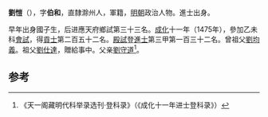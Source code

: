 '''劉愷'''（{{bd|1442年||？}}），字'''伯和'''，直隸滁州人，軍籍，[[明朝|明朝]]政治人物。進士出身。

早年出身國子生，后进應天府鄉試第三十三名。[[成化|成化]]十一年（1475年），參加乙未科[[會試|會試]]，得[[貢士|貢士]]第二百五十二名。[[殿試|殿試]]登[[進士|進士]]第三甲第一百三十二名。曾祖父[[劉均義|劉均義]]。祖父[[劉仕達|劉仕達]]，贈給事中。父亲[[劉守道|劉守道]]<ref>《天一阁藏明代科举录选刊·登科录》（《成化十一年进士登科录》）</ref>。

==参考==
{{reflist}}
{{明朝人物小作品}}
{{成化十一年乙未科殿試金榜}}
